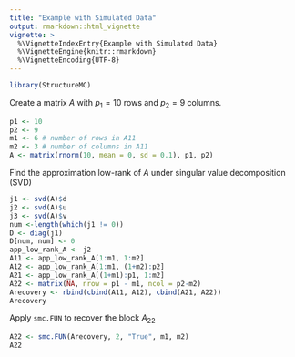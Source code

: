 ```yaml
---
title: "Example with Simulated Data"
output: rmarkdown::html_vignette
vignette: >
  %\VignetteIndexEntry{Example with Simulated Data}
  %\VignetteEngine{knitr::rmarkdown}
  %\VignetteEncoding{UTF-8}
---
```


```r
library(StructureMC)
```

Create a matrix $A$ with $p_1 = 10$ rows and $p_2 = 9$ columns.

```r
p1 <- 10
p2 <- 9
m1 <- 6 # number of rows in A11
m2 <- 3 # number of columns in A11
A <- matrix(rnorm(10, mean = 0, sd = 0.1), p1, p2)
```

Find the approximation low-rank of $A$ under singular value decomposition (SVD)

```r
j1 <- svd(A)$d
j2 <- svd(A)$u
j3 <- svd(A)$v
num <-length(which(j1 != 0))
D <- diag(j1)
D[num, num] <- 0
app_low_rank_A <- j2
A11 <- app_low_rank_A[1:m1, 1:m2]
A12 <- app_low_rank_A[1:m1, (1+m2):p2]
A21 <- app_low_rank_A[(1+m1):p1, 1:m2]
A22 <- matrix(NA, nrow = p1 - m1, ncol = p2-m2)
Arecovery <- rbind(cbind(A11, A12), cbind(A21, A22))
Arecovery
```

Apply `smc.FUN` to recover the block $A_{22}$

```r
A22 <- smc.FUN(Arecovery, 2, "True", m1, m2)
A22
```
